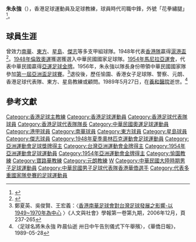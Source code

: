 {{MedalTableTop}}
{{MedalSport|男子[[足球|足球]]}}
{{MedalCountry|{{ROC}}}}
{{MedalCompetition|[[亞洲運動會|亞洲運動會]]}}
{{MedalGold|[[1954年亞洲運動會|1954年 馬尼拉]]|[[1954年亞洲運動會足球比賽|足球]]}}
{{MedalBottom}}

'''朱永強'''（{{bd|？||1989年|5月27日|catIdx=Chu, Wing-keung}}），香港足球運動員及足球教練，球員時代司職中鋒，外號「花拳繡腿」<ref>{{Cite web |url=http://hk.apple.nextmedia.com/supplement/columnist/15069223/art/20150920/19302190 |title=「寂寞」怒漢詹培忠！ |access-date=2016-11-29 |archive-date=2016-11-29 |archive-url=https://web.archive.org/web/20161129145514/http://hk.apple.nextmedia.com/supplement/columnist/15069223/art/20150920/19302190 |dead-url=no }}</ref>。

==球員生涯==
曾效力[[南華足球隊|南華]]、[[東方足球隊|東方]]、[[星島體育會|星島]]、[[傑志體育會|傑志]]等多支甲組球隊。1948年代表[[香港足球代表隊|香港隊]]贏得[[1948年滬港盃|滬港盃]]<ref>{{Cite web |url=http://www.hkfa.com/includes_files/board_details.php?news_id=8083 |title=HKFA Website, 滬港盃回顧 (一) |access-date=2016-11-27 |archive-date=2012-10-10 |archive-url=https://web.archive.org/web/20121010184202/http://www.hkfa.com/includes_files/board_details.php?news_id=8083 |dead-url=no }}</ref>。[[1948年夏季奧林匹克運動會|1948年倫敦奧運]]獲選獲選入中華民國國家足球隊。[[1954年馬尼拉亞運會|1954年馬尼拉亞運會]]，代表中華民國贏得[[1954年亞洲運動會足球比賽|亞運足球金牌]]。1956年，朱永強以隊長身份帶領中華民國國家隊參加[[1956年亞洲盃足球賽|第一屆亞洲盃足球賽]]。<ref>鄭夏英、吳俊賢、王宏義：〈[http://www.isu.edu.tw/upload/26/4/HS_journals/Vol1-9/11.pdf 香港南華足球會對台灣足球發展之影響-以1949~1970年為中心] {{Wayback|url=http://www.isu.edu.tw/upload/26/4/HS_journals/Vol1-9/11.pdf |date=20170810183120 }}〉《人文與社會》學報第一卷第九期，2006年12月，頁237-265</ref>退役後，歷任愉園、香港女子足球隊、警察、元朗、香港足球代表隊、東方、星島教練或顧問。1989年5月27日，在[[養和醫院|養和醫院]]逝世。<ref>〈足球名將朱永強 昨晨仙逝 卅日中午告別儀式下午舉殯〉，《華僑日報》，1989-05-28</ref>

== 參考文獻 ==
{{Reflist}}

{{1948年夏季奧林匹克運動會足球比賽中華民國參賽名單}}
{{1954年亞洲運動會足球比賽中華民國參賽名單}}

{{DEFAULTSORT:Chu, Wing-keung}}
[[Category:香港足球主教練|Category:香港足球主教練]]
[[Category:香港足球運動員|Category:香港足球運動員]]
[[Category:香港足球代表隊球員|Category:香港足球代表隊球員]]
[[Category:香港足球代表隊隊長|Category:香港足球代表隊隊長]]
[[Category:中華民國奧運足球運動員|Category:中華民國奧運足球運動員]]
[[Category:港甲球員|Category:港甲球員]]
[[Category:南華球員|Category:南華球員]]
[[Category:東方球員|Category:東方球員]]
[[Category:星島球員|Category:星島球員]]
[[Category:傑志球員|Category:傑志球員]]
[[Category:1948年夏季奧林匹克運動會足球運動員|Category:1948年夏季奧林匹克運動會足球運動員]]
[[Category:亞洲運動會足球獎牌得主|Category:亞洲運動會足球獎牌得主]]
[[Category:台灣亞洲運動會金牌得主|Category:台灣亞洲運動會金牌得主]]
[[Category:1954年亞洲運動會足球運動員|Category:1954年亞洲運動會足球運動員]]
[[Category:1954年亞洲運動會金牌得主|Category:1954年亞洲運動會金牌得主]]
[[Category:愉園教練|Category:愉園教練]]
[[Category:寶路華教練|Category:寶路華教練]]
[[Category:元朗教練|Category:元朗教練]]
[[Category:朱姓|W]]
[[Category:中華民國大陸時期男子足球運動員|Category:中華民國大陸時期男子足球運動員]]
[[Category:中華民國男子足球代表隊香港華僑選手|Category:中華民國男子足球代表隊香港華僑選手]]
[[Category:代表多重國家隊參賽的足球運動員|Category:代表多重國家隊參賽的足球運動員]]